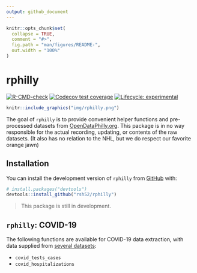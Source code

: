 ```yaml
---
output: github_document
---
```


<!-- README.md is generated from README.Rmd. Please edit that file -->

```r
knitr::opts_chunk$set(
  collapse = TRUE,
  comment = "#>",
  fig.path = "man/figures/README-",
  out.width = "100%"
)
```

# rphilly

<!-- badges: start -->
[![R-CMD-check](https://github.com/rsh52/rphilly/workflows/R-CMD-check/badge.svg)](https://github.com/rsh52/rphilly/actions)
[![Codecov test coverage](https://codecov.io/gh/rsh52/rphilly/branch/master/graph/badge.svg)](https://codecov.io/gh/rsh52/rphilly?branch=master)
[![Lifecycle: experimental](https://img.shields.io/badge/lifecycle-experimental-orange.svg)](https://lifecycle.r-lib.org/articles/stages.html#experimental)
<!-- badges: end -->

```r

knitr::include_graphics("img/rphilly.png")

```

The goal of `rphilly` is to provide convenient helper functions and pre-processed datasets from [OpenDataPhilly.org](https://www.opendataphilly.org/). This package is in no way responsible for the actual recording, updating, or contents of the raw datasets. (It also has no relation to the NHL, but we do respect our favorite orange jawn)

## Installation

You can install the development version of `rphilly` from [GitHub](https://github.com/) with:

``` r
# install.packages("devtools")
devtools::install_github("rsh52/rphilly")
```

> This package is still in development.

## `rphilly`: COVID-19

The following functions are available for COVID-19 data extraction, with data supplied from [several datasets](https://www.opendataphilly.org/organization/city-of-philadelphia?q=covid&sort=score+desc%2C+metadata_modified+desc):

- `covid_tests_cases`
- `covid_hospitalizations`
